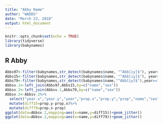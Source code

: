 ---
title: "Abby Name"
author: "WADDS"
date: "March 23, 2018"
output: html_document
---

```{r setup, include=FALSE}
knitr::opts_chunk$set(echo = TRUE)
library(tidyverse)
library(babynames)
```

## R Abby
```{r Abby}
Abbs97<-filter(babynames,str_detect(babynames$name, "^Abb[iy]$"), year==1997,sex=="F")
Abbs15<-filter(babynames,str_detect(babynames$name, "^Abb[iy]$"), year==2015,sex=="F")
Abbs79<-filter(babynames,str_detect(babynames$name,"^Abb[iy]$"),year==1979,sex=="F")
Abbsv.1<-left_join(Abbs97,Abbs15,by=c("name","sex"))
Abbsv.2<-left_join(Abbsv.1,Abbs79,by=c("name","sex"))
Abbsv.2<-Abbsv.2%>%
  select("year.x","year.y","year","prop.x","prop.y","prop","name","sex")%>%
  mutate(diff15=prop.y-prop.x)%>%
  mutate(diff79=prop.x-prop)
ggplot(data=Abbsv.2,mapping=aes(x=name,y=diff15))+geom_jitter()
ggplot(data=Abbsv.2,mapping=aes(x=name,y=diff79))+geom_jitter()
```
